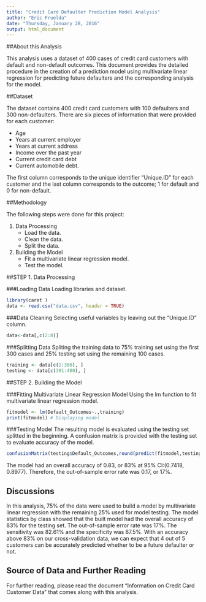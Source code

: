 ```yaml
---
title: "Credit Card Defaulter Prediction Model Analysis"
author: "Eric Fruelda"
date: "Thursday, January 28, 2016"
output: html_document
---
```


##About this Analysis

This analysis uses a dataset of 400 cases of credit card customers with default and non-default outcomes. This document provides the detailed procedure in the creation of a prediction model using multivariate linear regression for predicting future defaulters and the corresponding analysis for the model.

##Dataset

The dataset contains 400 credit card customers with 100 defaulters and 300 non-defaulters. There are six pieces of information that were provided for each customer:

+ Age
+ Years at current employer
+ Years at current address
+ Income over the past year
+ Current credit card debt
+ Current automobile debt.

The first column corresponds to the unique identifier "Unique.ID" for each customer and the last column corresponds to the outcome; 1 for default and 0 for non-default.

##Methodology

The following steps were done for this project:

1. Data Processing
    + Load the data.
    + Clean the data.
    + Split the data.
2. Building the Model
    + Fit a multivariate linear regression model.
    + Test the model.

##STEP 1. Data Processing

###Loading Data
Loading libraries and dataset.
```r
library(caret )
data <- read.csv("data.csv", header = TRUE)
```

###Data Cleaning
Selecting useful variables by leaving out the "Unique.ID" column.
```r
data<-data[,c(2:8)]
```

###Splitting Data
Spliting the training data to 75% training set using the first 300 cases and 25% testing set using the remaining 100 cases.
```r
training <- data[c(1:300), ] 
testing <- data[c(301:400), ]
```

##STEP 2. Building the Model

###Fitting Multivariate Linear Regression Model
Using the lm function to fit multivariate linear regression model.
```r
fitmodel <- lm(Default_Outcomes~.,training)
print(fitmodel) # Displaying model
```

###Testing Model
The resulting model is evaluated using the testing set splitted in the beginning. A confusion matrix is provided with the testing set to evaluate accuracy of the model.
```r
confusionMatrix(testing$Default_Outcomes,round(predict(fitmodel,testing)))
```
The model had an overall accuracy of 0.83, or 83% at 95% CI:(0.7418, 0.8977). Therefore, the out-of-sample error rate was 0.17, or 17%.

## Discussions
In this analysis, 75% of the data were used to build a model by multivariate linear regression with the remaining 25% used for model testing. The model statistics by class showed that the built model had the overall accuracy of 83% for the testing set. The out-of-sample error rate was 17%. The sensitivity was 82.61% and the specificity was 87.5%. With an accuracy above 83% on our cross-validation data, we can expect that 4 out of 5 customers can be accurately predicted whether to be a future defaulter or not.

## Source of Data and Further Reading
For further reading, please read the document "Information on Credit Card Customer Data" that comes along with this analysis.